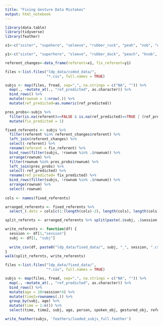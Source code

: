```yaml
---
title: "Fixing Gesture Data Mistakes"
output: html_notebook
---
```

```r
library(data.table)
library(tidyverse)
library(feather)
```


```r
x1<-c("ssiter", "supehero", "seleeve", "rubber_ruck", "peah", "nob", "noodel", "macine", "hant", "garbgage", "eggplante", "eg", "dipaer", "cirle", "caryon", "CD", "butterly", "boz", "batteries", "ahir")

y1<-c("sister", "superhero", "sleeve", "rubber_duck", "peach", "knob", "noodle", "machine", "hand", "garbage", "eggplant", "egg", "diaper", "circle", "cryaon", "cd", "butterfly", "box", "battery", "hair")

referent_changes<-data_frame(referent=x1, fix_referent=y1)
```

```r
files <-list.files("ldp_data/coded_data/", 
                   "*.csv", full.names = TRUE)

subjs <- map(files, fread, sep=",", na.strings = c("NA", "")) %>%
  map(., ~mutate_at(., "ref_predicted", as.character)) %>%
  bind_rows() %>%
  mutate(rownum = 1:nrow(.)) %>%
  mutate(ref_predicted=as.numeric(ref_predicted))

pres_probs<-subjs %>%
  filter(is.na(referent)==FALSE & is.na(ref_predicted)==TRUE | (ref_predicted==10.5)) %>%
  mutate(fix_predicted = 1)

fixed_referents <- subjs %>%
  filter(referent %in% referent_changes$referent) %>%
  left_join(referent_changes) %>%
  select(-referent) %>%
  rename(referent = fix_referent) %>%
  bind_rows(filter(subjs, !rownum %in% .$rownum)) %>%
  arrange(rownum) %>%
  filter(rownum %in% pres_probs$rownum) %>%
  left_join(pres_probs) %>%
  select(-ref_predicted) %>%
  rename(ref_predicted= fix_predicted) %>%
  bind_rows(filter(subjs, !rownum %in% .$rownum)) %>%
  arrange(rownum) %>%
  select(-rownum)
  
cols <- names(fixed_referents) 

arranged_referents <- fixed_referents %>%
  select_(.dots = cols[c(1:(length(cols)-2), length(cols), length(cols)-1) ])

split_refernts <- arranged_referents %>% split(paste(.$subj, .$session, sep = "_"))

write_referents <- function(df) {
  session <- df[1,"session"]
  subj <- df[1, "subj"]
  
  write_csv(df, paste0("ldp_data/fixed_data/", subj, "_", session, ".csv"), na = "")
}
walk(split_refernts, write_referents)

```

```r
files <-list.files("ldp_data/fixed_data/", 
                   "*.csv", full.names = TRUE)

subjs <- map(files, fread, sep=",", na.strings = c("NA", "")) %>%
  map(., ~mutate_at(., "ref_predicted", as.character)) %>%
  bind_rows() %>%
  mutate(age = 10+session*4) %>%
  mutate(time2=rownames(.)) %>%
  group_by(subj, age) %>%
  mutate(time = 1:n()) %>%
  select(time, time2, subj, age, person, spoken_obj, gestured_obj, referent, gloss, chat) 

write_feather(subjs, 'feathers/loaded_subjs_full.feather')
```

